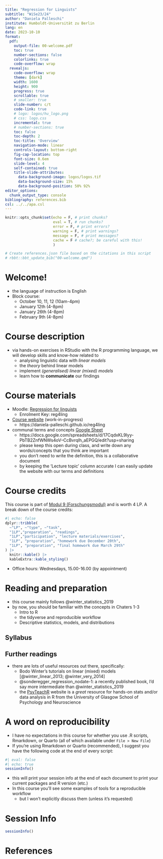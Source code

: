 ```yaml
---
title: "Regression for Linguists"
subtitle: "WiSe23/24"
author: "Daniela Palleschi"
institute: Humboldt-Universität zu Berlin
lang: en
date: 2023-10-10
format: 
  pdf:
    output-file: 00-welcome.pdf
    toc: true
    number-sections: false
    colorlinks: true
    code-overflow: wrap
  revealjs:
    code-overflow: wrap
    theme: [dark]
    width: 1600
    height: 900
    progress: true
    scrollable: true
    # smaller: true
    slide-number: c/t
    code-link: true
    # logo: logos/hu_logo.png
    # css: logo.css
    incremental: true
    # number-sections: true
    toc: false
    toc-depth: 2
    toc-title: 'Overview'
    navigation-mode: linear
    controls-layout: bottom-right
    fig-cap-location: top
    font-size: 0.6em
    slide-level: 4
    self-contained: true
    title-slide-attributes: 
      data-background-image: logos/logos.tif
      data-background-size: 15%
      data-background-position: 50% 92%
editor_options: 
  chunk_output_type: console
bibliography: references.bib
csl: ../../apa.csl
---
```


```r
knitr::opts_chunk$set(echo = F, # print chunks?
                      eval = T, # run chunks?
                      error = F, # print errors?
                      warning = F, # print warnings?
                      message = F, # print messages?
                      cache = F # cache?; be careful with this!
                      )
```

```r
# Create references.json file based on the citations in this script
# rbbt::bbt_update_bib("00-welcome.qmd")
```

# Welcome!

-   the language of instruction is English
-   Block course:
    -   October 10, 11, 12 (10am-4pm)
    -   January 12th (4-8pm)
    -   January 26th (4-8pm)
    -   February 9th (4-8pm)
    
# Course description

- via hands-on exercises in RStudio with the R programming language, we will develop skills and know-how related to
  + analysing linguistic data with *linear models*
  + the *theory* behind linear models
  + implement *(generalised) linear (mixed) models*
  + learn how to **communicate** our findings
    
# Course materials

- Moodle: [Regression for linguists](https://moodle.hu-berlin.de/course/view.php?id=121978)
  + Enrolment Key: reg4ling

- [Course website](https://daniela-palleschi.github.io/reg4ling) (work-in-progress)
  + https://daniela-palleschi.github.io/reg4ling

- communal terms and concepts [Google Sheet](https://docs.google.com/spreadsheets/d/17CqdxKL9lyy-PbTB2ZnfWNWs4oV--CcBvrqlh_aEPGQ/edit?usp=sharing)
  + https://docs.google.com/spreadsheets/d/17CqdxKL9lyy-PbTB2ZnfWNWs4oV--CcBvrqlh_aEPGQ/edit?usp=sharing
  + please keep this open during class, and write down any words/concepts that you think are important
  + you don't need to write the definition, this is a collaborative document
  + by keeping the 'Lecture topic' column accurate I can easily update the website with our terms and definitions
  
# Course credits

This course is part of [Modul 9 (Forschungsmodul)](https://gremien.hu-berlin.de/de/amb/2018/57/57_2018_ma_linguistik_2018_druck.pdf) and is worth 4 LP. A break down of the course credits:

```r
#| echo: false
dplyr::tribble(
  ~"LP", ~"type", ~"task",
  "1LP","preparation", "readings",
  "1LP","participation", "lecture materials/exercises",
  "1LP", "preparation", "homework due December 20th",
  "1LP", "preparation", "final homework due March 29th"
) |> 
  knitr::kable() |> 
  kableExtra::kable_styling()
```

- Office hours: Wednesdays, 15.00-16.00 (by appointment)

# Reading and preparation

- this course mainly follows @winter_statistics_2019
- by now, you should be familiar with the concepts in Chaters 1-3
  + Intro to R
  + the tidyverse and reproducible workflow
  + Descriptive statistics, models, and distributions
  
## Syllabus



## Further readings

- there are lots of useful resources out there, specifically:
  + Bodo Winter's tutorials on linear (mixed) models [@winter_linear_2013; @winter_very_2014]
  + @sonderegger_regression_nodate-1: a recently published book, I'd say more intermediate than @winter_statistics_2019
  + the [PsyTeachR](https://psyteachr.github.io/) website is a *great* resource for hands-on stats and/or data analysis in R from the University of Glasgow School of Psychology and Neuroscience
  

# A word on reproducibility {.unlisted .unnumbered visibility="uncounted"}

- I have no expectations in this course for whether you use .R scripts, Rmarkdown, or Quarto (all of which available under `File > New File`)
- If you're using Rmarkdown or Quarto (recommended), I suggest you have the following code at the end of every script:

```r
#| eval: false
#| echo: true
sessionInfo()
```

- this will print your session info at the end of each document to print your current packages and R version (etc.)
- In this course you'll see some examples of tools for a reproducible workflow
  + but I won't explicitly discuss them (unless it's requested)
  
# Session Info

```r
sessionInfo()
```

# References {.unlisted .unnumbered visibility="uncounted"}

::: {#refs custom-style="Bibliography"}
:::
